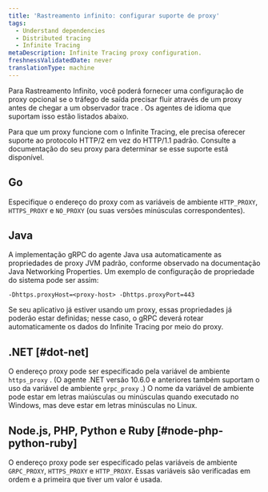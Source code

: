 ```yaml
---
title: 'Rastreamento infinito: configurar suporte de proxy'
tags:
  - Understand dependencies
  - Distributed tracing
  - Infinite Tracing
metaDescription: Infinite Tracing proxy configuration.
freshnessValidatedDate: never
translationType: machine
---
```


Para Rastreamento Infinito, você poderá fornecer uma configuração de proxy opcional se o tráfego de saída precisar fluir através de um proxy antes de chegar a um observador trace . Os agentes de idioma que suportam isso estão listados abaixo.

<Callout variant="important">
  Para que um proxy funcione com o Infinite Tracing, ele precisa oferecer suporte ao protocolo HTTP/2 em vez do HTTP/1.1 padrão. Consulte a documentação do seu proxy para determinar se esse suporte está disponível.
</Callout>

## Go

Especifique o endereço do proxy com as variáveis de ambiente `HTTP_PROXY`, `HTTPS_PROXY` e `NO_PROXY` (ou suas versões minúsculas correspondentes).

## Java

A implementação gRPC do agente Java usa automaticamente as propriedades de proxy JVM padrão, conforme observado na documentação Java Networking Properties. Um exemplo de configuração de propriedade do sistema pode ser assim:

```
-Dhttps.proxyHost=<proxy-host> -Dhttps.proxyPort=443
```

Se seu aplicativo já estiver usando um proxy, essas propriedades já poderão estar definidas; nesse caso, o gRPC deverá rotear automaticamente os dados do Infinite Tracing por meio do proxy.

## .NET [#dot-net]

O endereço proxy pode ser especificado pela variável de ambiente `https_proxy` . (O agente .NET versão 10.6.0 e anteriores também suportam o uso da variável de ambiente `grpc_proxy` .) O nome da variável de ambiente pode estar em letras maiúsculas ou minúsculas quando executado no Windows, mas deve estar em letras minúsculas no Linux.

## Node.js, PHP, Python e Ruby [#node-php-python-ruby]

O endereço proxy pode ser especificado pelas variáveis de ambiente `GRPC_PROXY`, `HTTPS_PROXY` e `HTTP_PROXY`. Essas variáveis são verificadas em ordem e a primeira que tiver um valor é usada.